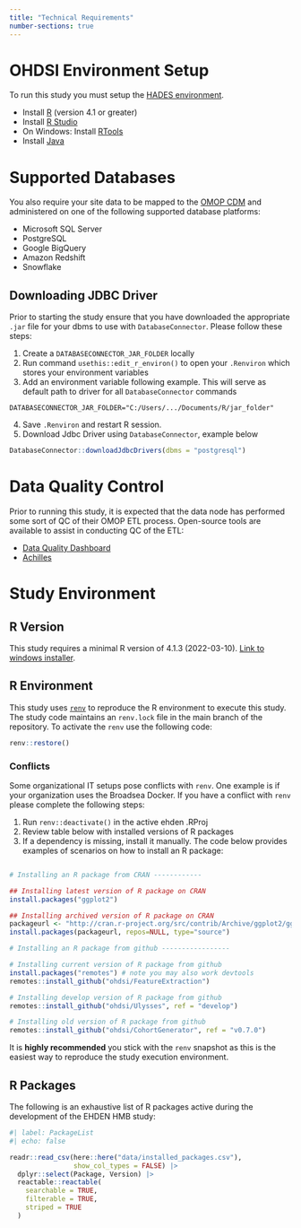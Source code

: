 ```yaml
---
title: "Technical Requirements"
number-sections: true
---
```


# OHDSI Environment Setup

To run this study you must setup the [HADES environment](https://ohdsi.github.io/Hades/rSetup.html).

-   Install [R](https://cloud.r-project.org/) (version 4.1 or greater)
-   Install [R Studio](https://posit.co/download/rstudio-desktop/)
-   On Windows: Install [RTools](https://cran.r-project.org/bin/windows/Rtools/)
-   Install [Java](https://www.java.com/en/)

# Supported Databases

You also require your site data to be mapped to the [OMOP CDM](https://ohdsi.github.io/CommonDataModel/) and administered on one of the following supported database platforms:

-   Microsoft SQL Server
-   PostgreSQL
-   Google BigQuery
-   Amazon Redshift
-   Snowflake

## Downloading JDBC Driver

Prior to starting the study ensure that you have downloaded the appropriate `.jar` file for your dbms to use with `DatabaseConnector`. Please follow these steps:

1) Create a `DATABASECONNECTOR_JAR_FOLDER` locally
2) Run command `usethis::edit_r_environ()` to open your `.Renviron` which stores your environment variables
3) Add an environment variable following example. This will serve as default path to driver for all `DatabaseConnector` commands

``` 
DATABASECONNECTOR_JAR_FOLDER="C:/Users/.../Documents/R/jar_folder"
```

4) Save `.Renviron` and restart R session.
5) Download Jdbc Driver using `DatabaseConnector`, example below

``` r
DatabaseConnector::downloadJdbcDrivers(dbms = "postgresql")
```


# Data Quality Control

Prior to running this study, it is expected that the data node has performed some sort of QC of their OMOP ETL process. Open-source tools are available to assist in conducting QC of the ETL:

- [Data Quality Dashboard](https://ohdsi.github.io/DataQualityDashboard/)
- [Achilles](https://github.com/OHDSI/Achilles)

# Study Environment

## R Version

This study requires a minimal R version  of 4.1.3 (2022-03-10). [Link to windows installer](https://cloud.r-project.org/bin/windows/base/old/4.1.3/). 

## R Environment

This study uses [`renv`](https://rstudio.github.io/renv/articles/renv.html) to reproduce the R environment to execute this study. The study code maintains an `renv.lock` file in the main branch of the repository. To activate the `renv` use the following code:

``` r         
renv::restore()
```

### Conflicts

Some organizational IT setups pose conflicts with `renv`. One example is if your organization uses the Broadsea Docker. If you have a conflict with `renv` please complete the following steps:

1) Run `renv::deactivate()` in the active ehden .RProj
2) Review table below with installed versions of R packages
3) If a dependency is missing, install it manually. The code below provides examples of scenarios on how to install an R package: 

``` r

# Installing an R package from CRAN ------------

## Installing latest version of R package on CRAN
install.packages("ggplot2")

## Installing archived version of R package on CRAN
packageurl <- "http://cran.r-project.org/src/contrib/Archive/ggplot2/ggplot2_0.9.1.tar.gz"
install.packages(packageurl, repos=NULL, type="source")

# Installing an R package from github -----------------

# Installing current version of R package from github
install.packages("remotes") # note you may also work devtools
remotes::install_github("ohdsi/FeatureExtraction")

# Installing develop version of R package from github
remotes::install_github("ohdsi/Ulysses", ref = "develop")

# Installing old version of R package from github
remotes::install_github("ohdsi/CohortGenerator", ref = "v0.7.0")

```

It is **highly recommended** you stick with the `renv` snapshot as this is the easiest way to reproduce the study execution environment. 


## R Packages

The following is an exhaustive list of R packages active during the development of the EHDEN HMB study:

```r
#| label: PackageList
#| echo: false

readr::read_csv(here::here("data/installed_packages.csv"),
                show_col_types = FALSE) |>
  dplyr::select(Package, Version) |>
  reactable::reactable(
    searchable = TRUE,
    filterable = TRUE,
    striped = TRUE
  )

```



